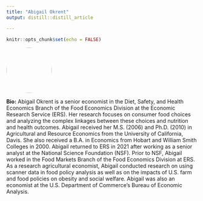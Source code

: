 ```yaml
---
title: "Abigail Okrent"
output: distill::distill_article

---
```


```r
knitr::opts_chunk$set(echo = FALSE)
```


:::float-left

<img src="images/Abby_Okrent.jpg" style="width: 120px; height: 120px; object-fit: cover; border-radius: 50%;">

**Bio:** Abigail Okrent is a senior economist in the Diet, Safety, and Health Economics Branch of the Food Economics Division at the Economic Research Service (ERS). Her research focuses on consumer food choices and analyzing the complex linkages between these choices and nutrition and health outcomes. Abigail received her M.S. (2006) and Ph.D. (2010) in Agricultural and Resource Economics from the University of California, Davis. She also received a B.A. in Economics from Hobart and William Smith Colleges in 2000. Abigail returned to ERS in 2021 after working as a senior analyst at the National Science Foundation (NSF). Prior to NSF, Abigail worked in the Food Markets Branch of the Food Economics Division at ERS. As a research agricultural economist, Abigail conducted research on using scanner data in food policy analysis as well as on the impacts of U.S. farm and food policies on obesity and social welfare. Abigail was also an economist at the U.S. Department of Commerce’s Bureau of Economic Analysis.  


:::









